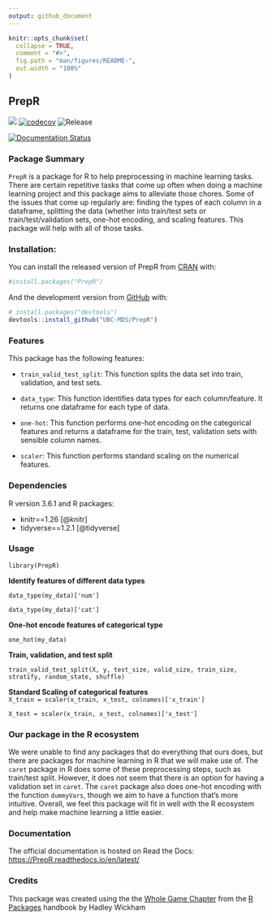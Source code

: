 ```yaml
---
output: github_document
---
```


<!-- README.md is generated from README.Rmd. Please edit that file -->

```r
knitr::opts_chunk$set(
  collapse = TRUE,
  comment = "#>",
  fig.path = "man/figures/README-",
  out.width = "100%"
)
```

## PrepR 

<!-- badges: start -->
![](https://github.com/UBC-MDS/PrepR/workflows/build/badge.svg) [![codecov](https://codecov.io/gh/UBC-MDS/PrepR/branch/master/graph/badge.svg)](https://codecov.io/gh/UBC-MDS/PrepR) ![Release](https://github.com/UBC-MDS/PrepR/workflows/Release/badge.svg)  

[![Documentation Status](https://readthedocs.org/projects/PrepR/badge/?version=latest)](https://PrepR.readthedocs.io/en/latest/?badge=latest)
<!-- badges: end -->

### Package Summary

`PrepR` is a package for R to help preprocessing in machine learning tasks. 
There are certain repetitive tasks  that come up often when doing a machine learning project and this package aims to alleviate those chores.
Some of the issues that come up regularly are: finding the types of each column in a dataframe, splitting the data (whether into train/test sets or train/test/validation sets, one-hot encoding,  and scaling features.
This package will help with all of those tasks.

### Installation:

You can install the released version of PrepR from [CRAN](https://CRAN.R-project.org) with:

``` r
#install.packages("PrepR")
```

And the development version from [GitHub](https://github.com/) with:

``` r
# install.packages("devtools")
devtools::install_github("UBC-MDS/PrepR")
```

### Features
This package has the following features:

- `train_valid_test_split`: This function splits the data set into train, validation, and test sets.

- `data_type`: This function identifies data types for each column/feature. It returns one dataframe for each type of data.

- `one-hot`: This function performs one-hot encoding on the categorical features and returns a dataframe for the train, test, validation sets with sensible column names.

- `scaler`: This function performs standard scaling on the numerical features. 

### Dependencies

R version 3.6.1 and R packages:

- knitr==1.26 [@knitr]
- tidyverse==1.2.1 [@tidyverse]

### Usage

`library(PrepR)`

**Identify features of different data types**  

`data_type(my_data)['num']`

`data_type(my_data)['cat']`  


**One-hot encode features of categorical type**  

`one_hot(my_data)`  


**Train, validation, and test split**  

`train_valid_test_split(X, y, test_size, valid_size, train_size, stratify, random_state, shuffle)`
                        
  
**Standard Scaling of categorical features**  
`X_train = scaler(x_train, x_test, colnames)['x_train']`

`X_test = scaler(x_train, x_test, colnames)['x_test']`  

### Our package in the R ecosystem

We were unable to find any packages that do everything that ours does, but there are packages for machine learning in R that we will make use of. 
The `caret` package in R does some of these preprocessing steps, such as train/test split. 
However, it does not seem that there is an option for having a validation set in `caret`.
The `caret` package also does one-hot encoding with the function `dummyVars`, though we aim to have a function that's more intuitive.
Overall, we feel this package will fit in well with the R ecosystem and help make machine learning a little easier. 


### Documentation
The official documentation is hosted on Read the Docs: <https://PrepR.readthedocs.io/en/latest/>

### Credits
This package was created using the the [Whole Game Chapter](https://r-pkgs.org/whole-game.html) from the [R Packages](https://r-pkgs.org/) handbook by Hadley Wickham
